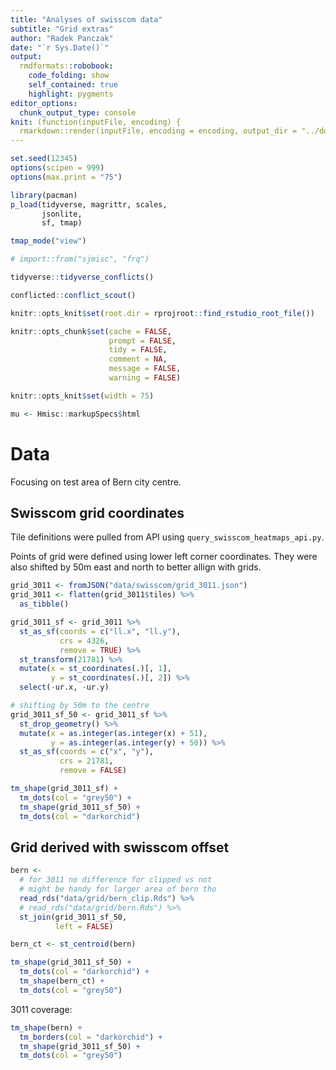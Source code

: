 ```yaml
---
title: "Analyses of swisscom data"
subtitle: "Grid extras"
author: "Radek Panczak"
date: "`r Sys.Date()`"
output:
  rmdformats::robobook:
    code_folding: show
    self_contained: true
    highlight: pygments
editor_options: 
  chunk_output_type: console
knit: (function(inputFile, encoding) {
  rmarkdown::render(inputFile, encoding = encoding, output_dir = "../docs") })
---
```


<!-- ----------------------------------------------------- -->

```r
set.seed(12345)
options(scipen = 999)
options(max.print = "75")

library(pacman)
p_load(tidyverse, magrittr, scales,  
       jsonlite, 
       sf, tmap)

tmap_mode("view")

# import::from("sjmisc", "frq")
```

```r
tidyverse::tidyverse_conflicts()

conflicted::conflict_scout()
```

```r
knitr::opts_knit$set(root.dir = rprojroot::find_rstudio_root_file())

knitr::opts_chunk$set(cache = FALSE,
                      prompt = FALSE,
                      tidy = FALSE,
                      comment = NA,
                      message = FALSE,
                      warning = FALSE)

knitr::opts_knit$set(width = 75)

mu <- Hmisc::markupSpecs$html
```

<!-- ----------------------------------------------------- -->

# Data 

Focusing on test area of Bern city centre.  

## Swisscom grid coordinates

Tile definitions were pulled from API using `query_swisscom_heatmaps_api.py`.  

Points of grid were defined using lower left corner coordinates. They were also shifted by 50m east and north to better allign with grids.    

```r
grid_3011 <- fromJSON("data/swisscom/grid_3011.json")
grid_3011 <- flatten(grid_3011$tiles) %>% 
  as_tibble()

grid_3011_sf <- grid_3011 %>% 
  st_as_sf(coords = c("ll.x", "ll.y"), 
           crs = 4326,
           remove = TRUE) %>% 
  st_transform(21781) %>% 
  mutate(x = st_coordinates(.)[, 1],
         y = st_coordinates(.)[, 2]) %>% 
  select(-ur.x, -ur.y)

# shifting by 50m to the centre
grid_3011_sf_50 <- grid_3011_sf %>% 
  st_drop_geometry() %>% 
  mutate(x = as.integer(as.integer(x) + 51),
         y = as.integer(as.integer(y) + 50)) %>% 
  st_as_sf(coords = c("x", "y"), 
           crs = 21781,
           remove = FALSE) 
```

```r
tm_shape(grid_3011_sf) + 
  tm_dots(col = "grey50") + 
  tm_shape(grid_3011_sf_50) + 
  tm_dots(col = "darkorchid")
```

## Grid derived with swisscom offset

```r
bern <- 
  # for 3011 no difference for clipped vs not
  # might be handy for larger area of bern tho
  read_rds("data/grid/bern_clip.Rds") %>% 
  # read_rds("data/grid/bern.Rds") %>%
  st_join(grid_3011_sf_50,
          left = FALSE)
```

```r
bern_ct <- st_centroid(bern)

tm_shape(grid_3011_sf_50) + 
  tm_dots(col = "darkorchid") +
  tm_shape(bern_ct) + 
  tm_dots(col = "grey50")
```

3011 coverage:  

```r
tm_shape(bern) + 
  tm_borders(col = "darkorchid") +
  tm_shape(grid_3011_sf_50) + 
  tm_dots(col = "grey50")
```

